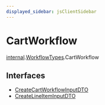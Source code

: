 ```yaml
---
displayed_sidebar: jsClientSidebar
---
```



# CartWorkflow

[internal](../../internal/modules/internal.internal-1.mdx).[WorkflowTypes](../../internal-1/modules/internal.internal-1.WorkflowTypes.mdx).CartWorkflow

## Interfaces

- [CreateCartWorkflowInputDTO](../../CartWorkflow/interfaces/internal.internal-1.WorkflowTypes.CartWorkflow.CreateCartWorkflowInputDTO.mdx)
- [CreateLineItemInputDTO](../../CartWorkflow/interfaces/internal.internal-1.WorkflowTypes.CartWorkflow.CreateLineItemInputDTO.mdx)
